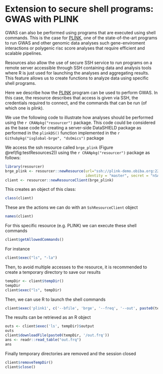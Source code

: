 # Extension to secure shell programs: GWAS with PLINK {#shell_extension}

GWAS can also be performed using programs that are executed using shell commands. This is the case for [PLINK](http://zzz.bwh.harvard.edu/plink/), one of the state-of-the-art programs to run GWAS and other genomic data analyses such gene-enviroment interactions or polygenic risc score analyses that require efficient and scalable pipelines.

Resources also allow the use of secure SSH service to run programs on a remote server accessible through SSH containing data and analysis tools where R is just used for launching the analyses and aggregating results. This feature allows us to create functions to analyze data using specific shell programs.

Here we describe how the [PLINK](http://zzz.bwh.harvard.edu/plink/) program can be used to perform GWAS. In this case, the resource describes that access is given via SSH, the credentials required to connect, and the commands that can be run (of which one is plink).

We use the following code to illustrate how analyses should be performed using the `r CRANpkg("resourcer")` package. This code could be considered as the base code for creating a server-side DataSHIELD package as performed in the `plinkDS()` function implemented in the `r Githubpkg("isglobal-brge", "dsOmics")` package


We access the ssh resource called `brge_plink` (Figure \@ref(fig:testResources2)) using the `r CRANpkg("resourcer")` package as follows:


```r
library(resourcer)
brge_plink <- resourcer::newResource(url="ssh://plink-demo.obiba.org:2222/home/master/brge?exec=ls,plink,plink1",
                                     identity = "master", secret = "nSATfSy9Y8JAo5zK")
client <- resourcer::newResourceClient(brge_plink)
```

This creates an object of this class:

```r
class(client)
```

These are the actions we can do with an `SshResourceClient` object

```r
names(client)
```

For this specific resource (e.g. PLINK) we can execute these shell commands

```r
client$getAllowedCommands()
```

For instance

```r
client$exec("ls", "-la")
```

Then, to avoid multiple accesses to the resource, it is recommended to create a temporary directory to save our results

```r
tempDir <- client$tempDir()
tempDir
client$exec("ls", tempDir)
```

Then, we can use R to launch the shell commands

```r
client$exec('plink1', c('--bfile', 'brge', '--freq', '--out', paste0(tempDir, '/out'), '--noweb'))
```

The results can be retrieved as an R object

```r
outs <- client$exec('ls', tempDir)$output
outs
client$downloadFile(paste0(tempDir, '/out.frq'))  
ans <- readr::read_table("out.frq")
ans
```

Finally temporary directories are removed and the session closed

```r
client$removeTempDir()
client$close()
```
